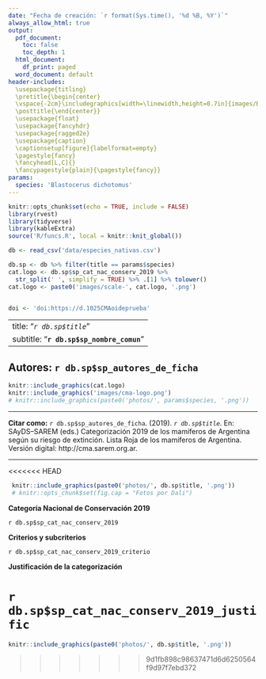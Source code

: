 ```yaml
---
date: "Fecha de creación: `r format(Sys.time(), '%d %B, %Y')`"
always_allow_html: true
output:
  pdf_document: 
    toc: false
    toc_depth: 1
  html_document:
    df_print: paged
  word_document: default
header-includes:
  \usepackage{titling}
  \pretitle{\begin{center}
  \vspace{-2cm}\includegraphics[width=\linewidth,height=0.7in]{images/Base_info/logo.png}\LARGE\\}
  \posttitle{\end{center}}
  \usepackage{float}
  \usepackage{fancyhdr}
  \usepackage{ragged2e}
  \usepackage{caption}
  \captionsetup[figure]{labelformat=empty}
  \pagestyle{fancy}
  \fancyhead[L,C]{}
  \fancypagestyle{plain}{\pagestyle{fancy}}
params:
  species: 'Blastocerus dichotomus'
---
```


```r
knitr::opts_chunk$set(echo = TRUE, include = FALSE)
library(rvest)
library(tidyverse)
library(kableExtra)
source('R/funcs.R', local = knitr::knit_global())
```

```r
db <- read_csv('data/especies_nativas.csv')

db.sp <- db %>% filter(title == params$species)
cat.logo <- db.sp$sp_cat_nac_conserv_2019 %>% 
  str_split(' ', simplify = TRUE) %>% .[1] %>% tolower()
cat.logo <- paste0('images/scale-', cat.logo, '.png')


doi <- 'doi:https://d.1025CMAoideprueba'
```

---
title: "*`r db.sp$title`*"
subtitle: "**`r db.sp$sp_nombre_comun`**"   
---

\fancyhead[R]{\textbf{`r doi`}}

\center
## **Autores: `r db.sp$sp_autores_de_ficha`**

```r
knitr::include_graphics(cat.logo)
knitr::include_graphics('images/cma-logo.png')
# knitr::include_graphics(paste0('photos/', params$species, '.png'))
```

***
\justifying
**Citar como:**
`r db.sp$sp_autores_de_ficha`. (2019). *`r db.sp$title`*. En: SAyDS–SAREM (eds.) Categorización 2019 de los mamíferos de Argentina según su riesgo de extinción. Lista Roja de los mamíferos de Argentina. Versión digital: http://cma.sarem.org.ar.

***

\newpage

<<<<<<< HEAD
```r
 knitr::include_graphics(paste0('photos/', db.sp$title, '.png'))
 # knitr::opts_chunk$set(fig.cap = "Fotos por Dali")
```

<!-- ![caption]("`r paste0('photos/', db.sp$title, '.png')`") -->

**Categoría Nacional de Conservación 2019**

`r db.sp$sp_cat_nac_conserv_2019` 

**Criterios y subcriterios**

`r db.sp$sp_cat_nac_conserv_2019_criterio`

**Justificación de la categorización**

`r db.sp$sp_cat_nac_conserv_2019_justific`
=======
```r
knitr::include_graphics(paste0('photos/', db.sp$title, '.png'))
```


>>>>>>> 9d1fb898c98637471d6d6250564f9d97f7ebd372
